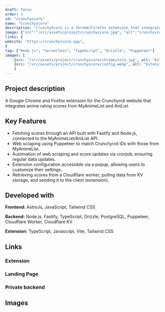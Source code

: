 ```yaml
---
draft: false
order: 4
id: "crunchyscore"
name: "Crunchyscore"
description: "CrunchyScore is a Chrome/Firefox extension that integrates MyAnimeList/AniList scores into Crunchyroll."
image: {"src":"/src/assets/project/crunchyscore.jpg", "alt":"crunchyscore"}
links: {
website: "https://crunchyscore.app",
}
tag: ["Node.js", "Serverless", "TypeScript", "Drizzle", "Puppeteer"]
images: [
    {src: "/src/assets/project/crunchyscore/chromestore.jpg", alt: "Extension on the Chrome Web Store"},
    {src: "/src/assets/project/crunchyscore/config.webp", alt: "Extension configuration"}
    ]
---
```


## Project description

A Google Chrome and Firefox extension for the Crunchyroll website that integrates anime rating scores from MyAnimeList and AniList.

## Key Features

- Fetching scores through an API built with Fastify and Node.js, connected to the MyAnimeList/AniList API.
- Web scraping using Puppeteer to match Crunchyroll IDs with those from MyAnimeList.
- Automation of web scraping and score updates via cronjob, ensuring regular data updates.
- Extension configuration accessible via a popup, allowing users to customize their settings.
- Retrieving scores from a Cloudflare worker, pulling data from KV storage, and sending it to the client (extension).

## Developed with

**Frontend:** AstroJs, JavaScript, Tailwind CSS

**Backend:** Node.js, Fastify, TypeScript, Drizzle, PostgreSQL, Puppeteer, Cloudflare Worker, Cloudflare KV

**Extension:** TypeScript, Javascript, Vite, Tailwind CSS

## Links

### Extension

<div class="flex flex-row gap-4">
    <Link href="https://chrome.google.com/webstore/detail/crunchyscore-mal-score-on/coiidbjimmeojgdkclafjccnhgenmmbi" text="Chrome store"  />
    <Link href="https://addons.mozilla.org/en-US/firefox/addon/crunchyscore/" text="Firefox"  />
    <Link href="https://github.com/befabri/crunchyscore" text="Source code"  />
</div>

### Landing Page

<div class="flex flex-row gap-4">
    <Link href="https://crunchyscore.app" text="Website"  />
    <Link href="https://github.com/befabri/crunchyscore.app" text="Source code"  />
</div>

### Private backend

## Images
